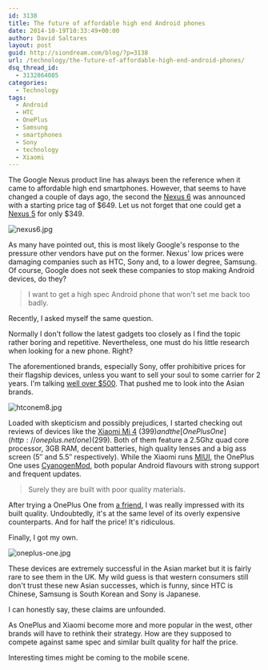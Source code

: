 ```yaml
---
id: 3138
title: The future of affordable high end Android phones
date: 2014-10-19T10:33:49+00:00
author: David Saltares
layout: post
guid: http://siondream.com/blog/?p=3138
url: /technology/the-future-of-affordable-high-end-android-phones/
dsq_thread_id:
  - 3132864085
categories:
  - Technology
tags:
  - Android
  - HTC
  - OnePlus
  - Samsung
  - smartphones
  - Sony
  - technology
  - Xiaomi
---
```

The Google Nexus product line has always been the reference when it came to affordable high end smartphones. However, that seems to have changed a couple of days ago, the second the [Nexus 6](http://www.google.com/nexus/6/) was announced with a starting price tag of $649. Let us not forget that one could get a [Nexus 5](http://www.google.com/nexus/5/) for only $349.

![nexus6.jpg](/img/wp/nexus6.jpg)

As many have pointed out, this is most likely Google's response to the pressure other vendors have put on the former. Nexus' low prices were damaging companies such as HTC, Sony and, to a lower degree, Samsung. Of course, Google does not seek these companies to stop making Android devices, do they?

> I want to get a high spec Android phone that won't set me back too badly. 

Recently, I asked myself the same question.

Normally I don't follow the latest gadgets too closely as I find the topic rather boring and repetitive. Nevertheless, one must do his little research when looking for a new phone. Right?

The aforementioned brands, especially Sony, offer prohibitive prices for their flagship devices, unless you want to sell your soul to some carrier for 2 years. I'm talking [well over $500](http://www.amazon.com/s/ref=sr_nr_p_72_0?rh=n%3A2335752011%2Cn%3A%212335753011%2Cn%3A7072561011%2Cn%3A2407749011%2Cp_n_feature_seven_browse-bin%3A6215730011%7C6215731011%2Cp_n_feature_keywords_four_browse-bin%3A6787346011%2Cp_72%3A2491149011&bbn=2407749011&ie=UTF8&qid=1413713986&rnid=2491147011). That pushed me to look into the Asian brands.

![htconem8.jpg](/img/wp/htconem8.jpg)

Loaded with skepticism and possibly prejudices, I started checking out reviews of devices like the [Xiaomi Mi 4](http://www.gsmarena.com/xiaomi_mi_4-6518.php) ($399) and the [OnePlus One](http://oneplus.net/one) ($299). Both of them feature a 2.5Ghz quad core processor, 3GB RAM, decent batteries, high quality lenses and a big ass screen (5&#8243; and 5.5&#8243; respectively). While the Xiaomi runs [MIUI](http://en.miui.com/), the OnePlus One uses [CyanogenMod](http://www.cyanogenmod.org/), both popular Android flavours with strong support and frequent updates.

> Surely they are built with poor quality materials. 

After trying a OnePlus One from [a friend](http://josetomastocino.com/), I was really impressed with its built quality. Undoubtedly, it's at the same level of its overly expensive counterparts. And for half the price! It's ridiculous.

Finally, I got my own.

![oneplus-one.jpg](/img/wp/oneplus-one.jpg)

These devices are extremely successful in the Asian market but it is fairly rare to see them in the UK. My wild guess is that western consumers still don't trust these new Asian successes, which is funny, since HTC is Chinese, Samsung is South Korean and Sony is Japanese.

I can honestly say, these claims are unfounded.

As OnePlus and Xiaomi become more and more popular in the west, other brands will have to rethink their strategy. How are they supposed to compete against same spec and similar built quality for half the price.

Interesting times might be coming to the mobile scene.